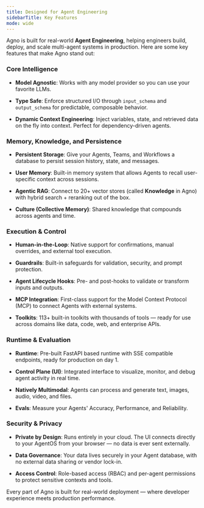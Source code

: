 ```yaml
---
title: Designed for Agent Engineering
sidebarTitle: Key Features
mode: wide
---
```


Agno is built for real-world **Agent Engineering**, helping engineers build, deploy, and scale multi-agent systems in production. Here are some key features that make Agno stand out:

### Core Intelligence

- **Model Agnostic**: Works with any model provider so you can use your favorite LLMs.

- **Type Safe**: Enforce structured I/O through `input_schema` and `output_schema` for predictable, composable behavior.

- **Dynamic Context Engineering**: Inject variables, state, and retrieved data on the fly into context. Perfect for dependency-driven agents.

### Memory, Knowledge, and Persistence

- **Persistent Storage**: Give your Agents, Teams, and Workflows a database to persist session history, state, and messages.

- **User Memory**: Built-in memory system that allows Agents to recall user-specific context across sessions.

- **Agentic RAG**: Connect to 20+ vector stores (called **Knowledge** in Agno) with hybrid search + reranking out of the box.

- **Culture (Collective Memory)**: Shared knowledge that compounds across agents and time.

### Execution & Control

- **Human-in-the-Loop**: Native support for confirmations, manual overrides, and external tool execution.

- **Guardrails**: Built-in safeguards for validation, security, and prompt protection.

- **Agent Lifecycle Hooks**: Pre- and post-hooks to validate or transform inputs and outputs.

- **MCP Integration**: First-class support for the Model Context Protocol (MCP) to connect Agents with external systems.

- **Toolkits**: 113+ built-in toolkits with thousands of tools — ready for use across domains like data, code, web, and enterprise APIs.

### Runtime & Evaluation

- **Runtime**: Pre-built FastAPI based runtime with SSE compatible endpoints, ready for production on day 1.

- **Control Plane (UI)**: Integrated interface to visualize, monitor, and debug agent activity in real time.

- **Natively Multimodal**: Agents can process and generate text, images, audio, video, and files.

- **Evals**: Measure your Agents' Accuracy, Performance, and Reliability.

### Security & Privacy

- **Private by Design**: Runs entirely in your cloud. The UI connects directly to your AgentOS from your browser — no data is ever sent externally.

- **Data Governance**: Your data lives securely in your Agent database, with no external data sharing or vendor lock-in.

- **Access Control**: Role-based access (RBAC) and per-agent permissions to protect sensitive contexts and tools.

Every part of Agno is built for real-world deployment — where developer experience meets production performance.